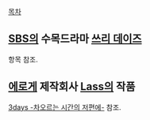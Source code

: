 [[목차]]

== [[SBS]]의 수목드라마 [[쓰리 데이즈]] ==
항목 참조.

== [[에로게]] 제작회사 [[Lass]]의 작품 ==
[[3days -차오르는 시간의 저편에-]] 참조.

